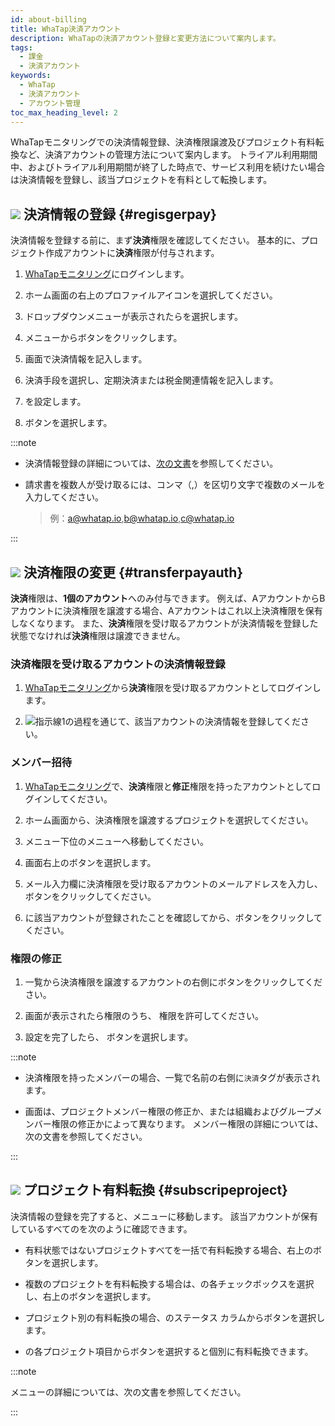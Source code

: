 ```yaml
---
id: about-billing
title: WhaTap決済アカウント
description: WhaTapの決済アカウント登録と変更方法について案内します。
tags:
  - 課金
  - 決済アカウント
keywords:
  - WhaTap
  - 決済アカウント
  - アカウント管理
toc_max_heading_level: 2
---
```


WhaTapモニタリングでの決済情報登録、決済権限譲渡及びプロジェクト有料転換など、決済アカウントの管理方法について案内します。 トライアル利用期間中、およびトライアル利用期間が終了した時点で、サービス利用を続けたい場合は決済情報を登録し、該当プロジェクトを有料として転換します。 

## ![](/img/number-01.png) 決済情報の登録 {#regisgerpay}

決済情報を登録する前に、まず**決済**権限を確認してください。 基本的に、プロジェクト作成アカウントに**決済**権限が付与されます。

1. [WhaTapモニタリング](https://service.whatap.io)にログインします。 

2. ホーム画面の右上のプロファイルアイコンを選択してください。

3. ドロップダウンメニューが表示されたら<Cmdname sid="my_usage" className="uitext" />を選択します。

   <ImgLang img='billing-select-my-usage.png' desc='利用状況' />

4. <Cmdname sid="payment_information" className="uitext" />メニューから<Cmdname sid="register_billing_info" className="uitext" />ボタンをクリックします。

5. <Cmdname sid="register_billing_info" className="uitext" />画面で決済情報を記入します。

6. 決済手段を選択し、<Cmdname sid="creditcard" className="uitext" />定期決済または税金<Cmdname sid="payment_type_banktransfer" className="uitext" />関連情報を記入します。

7. <Cmdname sid="billing_reception_info" className="uitext" />を設定します。

8. <Cmdname sid="registration" className="uitext" />ボタンを選択します。

:::note 

- 決済情報登録の詳細については、[次の文書](/management/billing)を参照してください。

- 請求書を複数人が受け取るには、コンマ（,）を区切り文字で複数のメールを入力してください。 

  > 例：a@whatap.io,b@whatap.io,c@whatap.io

  <ImgLang img='best-p/about-billing-member-recipient.png' desc='請求先設定' />

:::

## ![](/img/number-02.png) 決済権限の変更 {#transferpayauth}

**決済**権限は、**1個のアカウント**へのみ付与できます。 例えば、AアカウントからBアカウントに決済権限を譲渡する場合、Aアカウントはこれ以上決済権限を保有しなくなります。 また、**決済**権限を受け取るアカウントが決済情報を登録した状態でなければ**決済**権限は譲渡できません。

### 決済権限を受け取るアカウントの決済情報登録

1. [WhaTapモニタリング](https://service.whatap.io)から**決済**権限を受け取るアカウントとしてログインします。

2. ![指示線1](/img/number-01.png)の過程を通じて、該当アカウントの決済情報を登録してください。

### メンバー招待

1. [WhaTapモニタリング](https://service.whatap.io)で、**決済**権限と**修正**権限を持ったアカウントとしてログインしてください。

2. ホーム画面から、決済権限を譲渡するプロジェクトを選択してください。 

3. <Cmdname sid="management" className="uitext" />メニュー下位の<Cmdname sid="project_member" className="uitext" />メニューへ移動してください。

4. 画面右上の<Cmdname sid="invite_member" className="uitext" />ボタンを選択します。

5. メール入力欄に決済権限を受け取るアカウントのメールアドレスを入力し、<Cmdname sid="add" className="uitext" />ボタンをクリックしてください。

6. <Cmdname sid="member_invite_list" className="uitext" replace=" ({length})" />に該当アカウントが登録されたことを確認してから、<Cmdname sid="complete" className="uitext" />ボタンをクリックしてください。

### 権限の修正

<ImgLang img='best-p/about-billing-member-role.png' desc='権限修正sc' />

1. <Cmdname sid="project_member" className="uitext" />一覧から決済権限を譲渡するアカウントの右側に<LinkImage img="char-a.svg" desc="指示線 a" /><LinkImage img="ico-edit.svg" desc="편집 아이콘" />ボタンをクリックしてください。

2. <Cmdname sid="edit_member_role" className="uitext" /> 画面が表示されたら権限のうち、<LinkImage img="char-b.svg" desc="指示線 b" /> <Cmdname sid="billing" className="uitext" />権限を許可してください。

3. 設定を完了したら、<LinkImage img="char-c.svg" desc="指示線 c" /> <Cmdname sid="apply" className="uitext" />ボタンを選択します。

:::note

- 決済権限を持ったメンバーの場合、<Cmdname sid="project_member" className="uitext" />一覧で名前の右側に<code class='pay'>決済</code>タグが表示されます。 

- <Cmdname sid="edit_member_role" className="uitext" />画面は、プロジェクトメンバー権限の修正か、または組織およびグループメンバー権限の修正かによって異なります。 メンバー権限の詳細については、<Link to="/project/project-structure#project-auth">次の文書</Link>を参照してください。

:::

## ![](/img/number-03.png) プロジェクト有料転換 {#subscripeproject}

決済情報の登録を完了すると、<Cmdname sid="side_projectSubscription" className="uitext" />メニューに移動します。 該当アカウントが保有しているすべての<Cmdname sid="project_list" className="uitext" />を次のように確認できます。 

<ImgLang img='best-p/about-billing-subscription.png' desc='プロジェクト有料転換' />

- 有料状態ではないプロジェクトすべてを一括で有料転換する場合、右上の<Cmdname sid="BTN06013" className="uitext" />ボタンを選択します。

- 複数のプロジェクトを有料転換する場合は、<Cmdname sid="project_list" className="uitext" />の各チェックボックスを選択し、右上の<Cmdname sid="BTN06013" className="uitext" />ボタンを選択します。

- プロジェクト別の有料転換の場合、<Cmdname sid="project_list" className="uitext" />のステータス カラムから<Cmdname sid="subscribe" className="uitext" />ボタンを選択します。

- <Cmdname sid="project_list" className="uitext" />の各プロジェクト項目から<Cmdname sid="subscribe" className="uitext" />ボタンを選択すると個別に有料転換できます。

:::note

<Cmdname sid="side_projectSubscription" className="uitext" />メニューの詳細については、<Link to="management/billing#project-subscription">次の文書</Link>を参照してください。

:::
